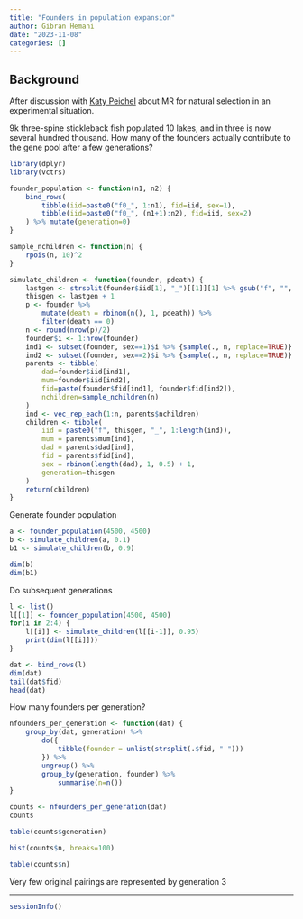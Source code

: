 ```yaml
---
title: "Founders in population expansion"
author: Gibran Hemani
date: "2023-11-08"
categories: []
---
```


## Background

After discussion with [Katy Peichel](https://www.bigbiology.org/episodes/2023/9/21/ep-106-long-term-experimental-evolution-in-the-wild-with-katie-peichel-and-andrew-hendry) about MR for natural selection in an experimental situation.

9k three-spine stickleback fish populated 10 lakes, and in three is now several hundred thousand. How many of the founders actually contribute to the gene pool after a few generations?

```r
library(dplyr)
library(vctrs)

founder_population <- function(n1, n2) {
    bind_rows(
        tibble(iid=paste0("f0_", 1:n1), fid=iid, sex=1),
        tibble(iid=paste0("f0_", (n1+1):n2), fid=iid, sex=2)
    ) %>% mutate(generation=0)
}

sample_nchildren <- function(n) {
    rpois(n, 10)^2
}

simulate_children <- function(founder, pdeath) {
    lastgen <- strsplit(founder$iid[1], "_")[[1]][1] %>% gsub("f", "", .) %>% as.numeric()
    thisgen <- lastgen + 1
    p <- founder %>%
        mutate(death = rbinom(n(), 1, pdeath)) %>%
        filter(death == 0)
    n <- round(nrow(p)/2)
    founder$i <- 1:nrow(founder)
    ind1 <- subset(founder, sex==1)$i %>% {sample(., n, replace=TRUE)}
    ind2 <- subset(founder, sex==2)$i %>% {sample(., n, replace=TRUE)}
    parents <- tibble(
        dad=founder$iid[ind1],
        mum=founder$iid[ind2],
        fid=paste(founder$fid[ind1], founder$fid[ind2]),
        nchildren=sample_nchildren(n)
    )
    ind <- vec_rep_each(1:n, parents$nchildren)
    children <- tibble(
        iid = paste0("f", thisgen, "_", 1:length(ind)),
        mum = parents$mum[ind],
        dad = parents$dad[ind],
        fid = parents$fid[ind],
        sex = rbinom(length(dad), 1, 0.5) + 1,
        generation=thisgen
    )
    return(children)
}
```

Generate founder population

```r
a <- founder_population(4500, 4500)
b <- simulate_children(a, 0.1)
b1 <- simulate_children(b, 0.9)

dim(b)
dim(b1)
```

Do subsequent generations

```r
l <- list()
l[[1]] <- founder_population(4500, 4500)
for(i in 2:4) {
    l[[i]] <- simulate_children(l[[i-1]], 0.95)
    print(dim(l[[i]]))
}

dat <- bind_rows(l)
dim(dat)
tail(dat$fid)
head(dat)
```

How many founders per generation?

```r
nfounders_per_generation <- function(dat) {
    group_by(dat, generation) %>%
        do({
            tibble(founder = unlist(strsplit(.$fid, " ")))
        }) %>%
        ungroup() %>%
        group_by(generation, founder) %>%
            summarise(n=n())
}

counts <- nfounders_per_generation(dat)
counts
```

```r
table(counts$generation)
```

```r
hist(counts$n, breaks=100)
```

```r
table(counts$n)
```

Very few original pairings are represented by generation 3

---

```r
sessionInfo()
```
